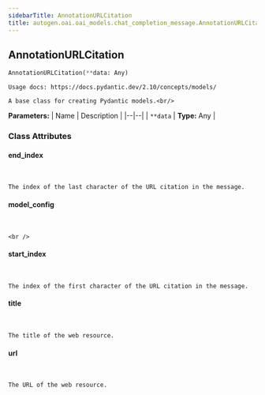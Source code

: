 ```yaml
---
sidebarTitle: AnnotationURLCitation
title: autogen.oai.oai_models.chat_completion_message.AnnotationURLCitation
---
```

<h2 id="autogen.oai.oai_models.chat_completion_message.AnnotationURLCitation" class="doc doc-heading">
    <code class="doc-symbol doc-symbol-heading doc-symbol-class"></code>
    <span class="doc doc-object-name doc-class-name">AnnotationURLCitation</span>
</h2>

```python
AnnotationURLCitation(**data: Any)
```

    Usage docs: https://docs.pydantic.dev/2.10/concepts/models/
    
    A base class for creating Pydantic models.<br/>

<b>Parameters:</b>
| Name | Description |
|--|--|
| `**data` | **Type:** Any |

### Class Attributes

<code class="doc-symbol doc-symbol-heading doc-symbol-attribute"></code>
#### end_index
<br />

    The index of the last character of the URL citation in the message.

<code class="doc-symbol doc-symbol-heading doc-symbol-attribute"></code>
#### model_config
<br />

    <br />

<code class="doc-symbol doc-symbol-heading doc-symbol-attribute"></code>
#### start_index
<br />

    The index of the first character of the URL citation in the message.

<code class="doc-symbol doc-symbol-heading doc-symbol-attribute"></code>
#### title
<br />

    The title of the web resource.

<code class="doc-symbol doc-symbol-heading doc-symbol-attribute"></code>
#### url
<br />

    The URL of the web resource.